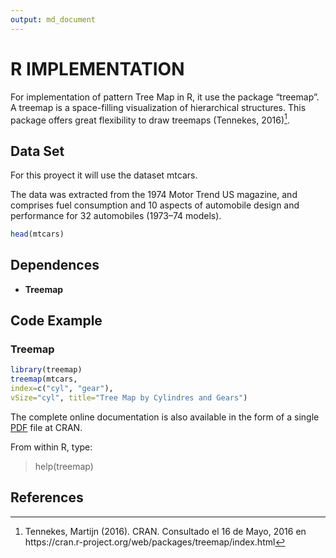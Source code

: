 ```yaml
---
output: md_document
---
```


# R IMPLEMENTATION

For implementation of pattern Tree Map in R, it use the package "treemap".  A treemap is a space-filling visualization of hierarchical structures. This package offers great flexibility to draw treemaps (Tennekes, 2016)[^1].   


## Data Set

For this proyect it will use the dataset mtcars.

The data was extracted from the 1974 Motor Trend US magazine, and comprises fuel consumption and 10 aspects of automobile design and performance for 32 automobiles (1973–74 models).

```r
head(mtcars)

```


## Dependences

* **Treemap**


## Code Example


### Treemap


```r
library(treemap)
treemap(mtcars,
index=c("cyl", "gear"),
vSize="cyl", title="Tree Map by Cylindres and Gears")

```
The complete online documentation is also available in the form of a single [PDF](https://cran.r-project.org/web/packages/treemap/treemap.pdf) file at CRAN.

From within R, type:

> help(treemap)


## References

[^1]:  Tennekes, Martijn (2016). CRAN. Consultado el 16 de Mayo, 2016 en https://cran.r-project.org/web/packages/treemap/index.html
